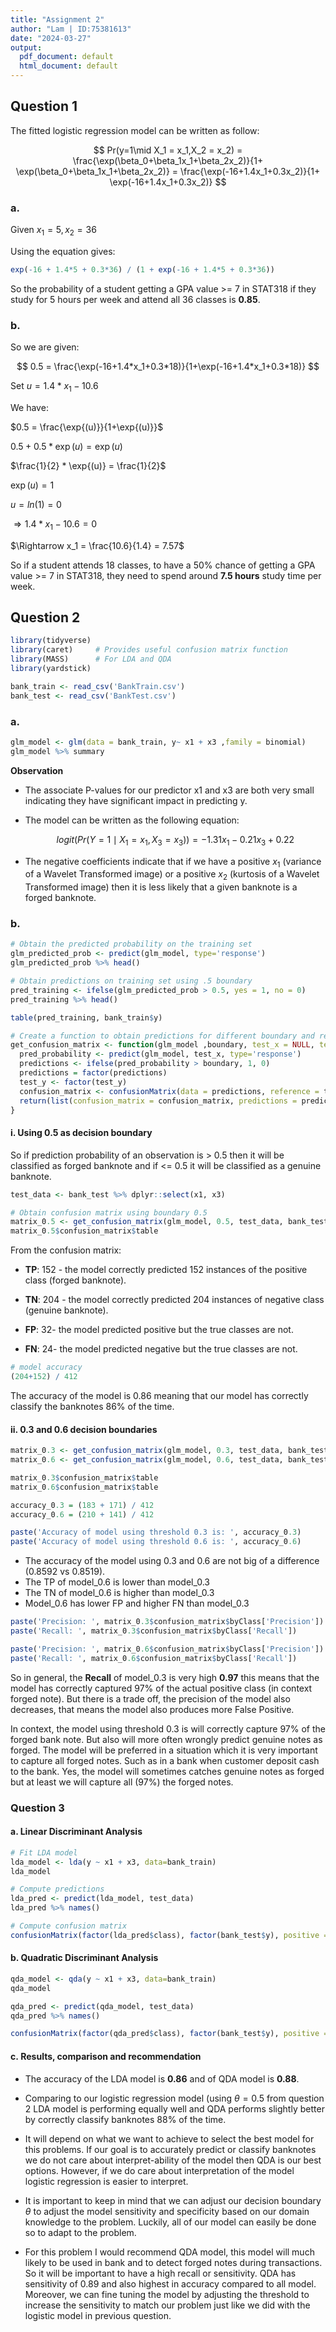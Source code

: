 ---
title: "Assignment 2"
author: "Lam | ID:75381613"
date: "2024-03-27"
output:
  pdf_document: default
  html_document: default
---

## Question 1

The fitted logistic regression model can be written as follow:

$$
Pr(y=1\mid X_1 = x_1,X_2 = x_2) = \frac{\exp(\beta_0+\beta_1x_1+\beta_2x_2)}{1+
\exp(\beta_0+\beta_1x_1+\beta_2x_2)}
=
\frac{\exp(-16+1.4x_1+0.3x_2)}{1+
\exp(-16+1.4x_1+0.3x_2)}
$$

### a.

Given $x_1 = 5, x_2 = 36$

Using the equation gives:

```{r}
exp(-16 + 1.4*5 + 0.3*36) / (1 + exp(-16 + 1.4*5 + 0.3*36))
```

So the probability of a student getting a GPA value \>= 7 in STAT318 if they study for 5 hours per week and attend all 36 classes is **0.85**.

### b.

So we are given:

$$
0.5 = \frac{\exp(-16+1.4*x_1+0.3*18)}{1+\exp(-16+1.4*x_1+0.3*18)}
$$

Set $u = 1.4*x_1 -10.6$

We have:

$0.5 = \frac{\exp{(u)}}{1+\exp{(u)}}$

$0.5 + 0.5* \exp{(u)} = \exp{(u)}$

$\frac{1}{2} * \exp{(u)} = \frac{1}{2}$

$\exp(u) = 1$

$u = ln(1) = 0$

$\Rightarrow 1.4*x_1 -10.6=0$

$\Rightarrow x_1 = \frac{10.6}{1.4} = 7.57$

So if a student attends 18 classes, to have a 50% chance of getting a GPA value \>= 7 in STAT318, they need to spend around **7.5 hours** study time per week.

## Question 2

```{r}
library(tidyverse)
library(caret)     # Provides useful confusion matrix function
library(MASS)      # For LDA and QDA
library(yardstick)

bank_train <- read_csv('BankTrain.csv')
bank_test <- read_csv('BankTest.csv')
```

### a.

```{r}
glm_model <- glm(data = bank_train, y~ x1 + x3 ,family = binomial)
glm_model %>% summary
```

**Observation**

-   The associate P-values for our predictor x1 and x3 are both very small indicating they have significant impact in predicting y.

-   The model can be written as the following equation:

    $$
    logit(Pr(Y=1\mid X_1=x_1, X_3=x_3)) = -1.31x_1 -0.21x_3 + 0.22
    $$

-   The negative coefficients indicate that if we have a positive $x_1$ (variance of a Wavelet Transformed image) or a positive $x_2$ (kurtosis of a Wavelet Transformed image) then it is less likely that a given banknote is a forged banknote.

### b.

```{r}
# Obtain the predicted probability on the training set
glm_predicted_prob <- predict(glm_model, type='response') 
glm_predicted_prob %>% head()

# Obtain predictions on training set using .5 boundary
pred_training <- ifelse(glm_predicted_prob > 0.5, yes = 1, no = 0)
pred_training %>% head()
```

```{r}
table(pred_training, bank_train$y)
```

```{r}
# Create a function to obtain predictions for different boundary and return a confusion matrix
get_confusion_matrix <- function(glm_model ,boundary, test_x = NULL, test_y = NULL){
  pred_probability <- predict(glm_model, test_x, type='response')
  predictions <- ifelse(pred_probability > boundary, 1, 0)
  predictions = factor(predictions)
  test_y <- factor(test_y)
  confusion_matrix <- confusionMatrix(data = predictions, reference = test_y, positive= "1")
  return(list(confusion_matrix = confusion_matrix, predictions = predictions))
}
```

#### i. Using 0.5 as decision boundary

So if prediction probability of an observation is \> 0.5 then it will be classified as forged banknote and if \<= 0.5 it will be classified as a genuine banknote.

```{r}
test_data <- bank_test %>% dplyr::select(x1, x3)

# Obtain confusion matrix using boundary 0.5
matrix_0.5 <- get_confusion_matrix(glm_model, 0.5, test_data, bank_test$y)
matrix_0.5$confusion_matrix$table
```

From the confusion matrix:

-   **TP**: 152 - the model correctly predicted 152 instances of the positive class (forged banknote).

-   **TN**: 204 - the model correctly predicted 204 instances of negative class (genuine banknote).

-   **FP**: 32- the model predicted positive but the true classes are not.

-   **FN**: 24- the model predicted negative but the true classes are not.

```{r}
# model accuracy
(204+152) / 412
```

The accuracy of the model is 0.86 meaning that our model has correctly classify the banknotes 86% of the time.

#### ii. 0.3 and 0.6 decision boundaries

```{r}
matrix_0.3 <- get_confusion_matrix(glm_model, 0.3, test_data, bank_test$y)
matrix_0.6 <- get_confusion_matrix(glm_model, 0.6, test_data, bank_test$y)

matrix_0.3$confusion_matrix$table
matrix_0.6$confusion_matrix$table
```

```{r}
accuracy_0.3 = (183 + 171) / 412
accuracy_0.6 = (210 + 141) / 412

paste('Accuracy of model using threshold 0.3 is: ', accuracy_0.3)
paste('Accuracy of model using threshold 0.6 is: ', accuracy_0.6)
```

-   The accuracy of the model using 0.3 and 0.6 are not big of a difference (0.8592 vs 0.8519).
-   The TP of model_0.6 is lower than model_0.3
-   The TN of model_0.6 is higher than model_0.3
-   Model_0.6 has lower FP and higher FN than model_0.3

```{r}
paste('Precision: ', matrix_0.3$confusion_matrix$byClass['Precision'])
paste('Recall: ', matrix_0.3$confusion_matrix$byClass['Recall'])
```

```{r}
paste('Precision: ', matrix_0.6$confusion_matrix$byClass['Precision'])
paste('Recall: ', matrix_0.6$confusion_matrix$byClass['Recall'])
```

So in general, the **Recall** of model_0.3 is very high **0.97** this means that the model has correctly captured 97% of the actual positive class (in context forged note). But there is a trade off, the precision of the model also decreases, that means the model also produces more False Positive.

In context, the model using threshold 0.3 is will correctly capture 97% of the forged bank note. But also will more often wrongly predict genuine notes as forged. The model will be preferred in a situation which it is very important to capture all forged notes. Such as in a bank when customer deposit cash to the bank. Yes, the model will sometimes catches genuine notes as forged but at least we will capture all (97%) the forged notes.

### Question 3

#### a. Linear Discriminant Analysis

```{r}
# Fit LDA model
lda_model <- lda(y ~ x1 + x3, data=bank_train)
lda_model
```

```{r}
# Compute predictions
lda_pred <- predict(lda_model, test_data)
lda_pred %>% names()
```

```{r}
# Compute confusion matrix
confusionMatrix(factor(lda_pred$class), factor(bank_test$y), positive = '1')
```

#### b. Quadratic Discriminant Analysis

```{r}
qda_model <- qda(y ~ x1 + x3, data=bank_train)
qda_model
```

```{r}
qda_pred <- predict(qda_model, test_data)
qda_pred %>% names()
```

```{r}
confusionMatrix(factor(qda_pred$class), factor(bank_test$y), positive = '1')
```

#### c. Results, comparison and recommendation

-   The accuracy of the LDA model is **0.86** and of QDA model is **0.88**.

-   Comparing to our logistic regression model (using $\theta=0.5$ from question 2 LDA model is performing equally well and QDA performs slightly better by correctly classify banknotes 88% of the time.

-   It will depend on what we want to achieve to select the best model for this problems. If our goal is to accurately predict or classify banknotes we do not care about interpret-ability of the model then QDA is our best options. However, if we do care about interpretation of the model logistic regression is easier to interpret.

-   It is important to keep in mind that we can adjust our decision boundary $\theta$ to adjust the model sensitivity and specificity based on our domain knowledge to the problem. Luckily, all of our model can easily be done so to adapt to the problem.

-   For this problem I would recommend QDA model, this model will much likely to be used in bank and to detect forged notes during transactions. So it will be important to have a high recall or sensitivity. QDA has sensitivity of 0.89 and also highest in accuracy compared to all model. Moreover, we can fine tuning the model by adjusting the threshold to increase the sensitivity to match our problem just like we did with the logistic model in previous question.
